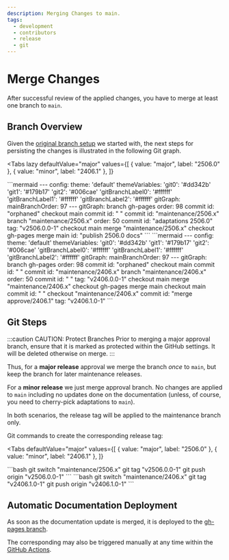```yaml
---
description: Merging Changes to main.
tags:
  - development
  - contributors
  - release
  - git
---
```



# Merge Changes

After successful review of the applied changes, you have to merge at least one
branch to `main`.

## Branch Overview

Given the
[original branch setup](./01-create-branch.mdx) we started with, the next
steps for persisting the changes is illustrated in the following Git graph.

<Tabs
  lazy
  defaultValue="major"
  values={[
    { value: "major", label: "2506.0" },
    { value: "minor", label: "2406.1" },
  ]}
>
<TabItem value="major">
```mermaid
---
config:
  theme: 'default'
  themeVariables:
      'git0': '#dd342b'
      'git1': '#179b17'
      'git2': '#006cae'
      'gitBranchLabel0': '#ffffff'
      'gitBranchLabel1': '#ffffff'
      'gitBranchLabel2': '#ffffff'
  gitGraph:
    mainBranchOrder: 97
---
gitGraph:
  branch gh-pages order: 98
  commit id: "orphaned"
  checkout main
  commit id: " "
  commit id: "maintenance/2506.x"
  branch "maintenance/2506.x" order: 50
  commit id: "adaptations 2506.0" tag: "v2506.0.0-1"
  checkout main
  merge "maintenance/2506.x"
  checkout gh-pages
  merge main id: "publish 2506.0 docs"
```
</TabItem>
<TabItem value="minor">
```mermaid
---
config:
  theme: 'default'
  themeVariables:
      'git0': '#dd342b'
      'git1': '#179b17'
      'git2': '#006cae'
      'gitBranchLabel0': '#ffffff'
      'gitBranchLabel1': '#ffffff'
      'gitBranchLabel2': '#ffffff'
  gitGraph:
    mainBranchOrder: 97
---
gitGraph:
  branch gh-pages order: 98
  commit id: "orphaned"
  checkout main
  commit id: " "
  commit id: "maintenance/2406.x"
  branch "maintenance/2406.x" order: 50
  commit id: "  " tag: "v2406.0.0-1"
  checkout main
  merge "maintenance/2406.x"
  checkout gh-pages
  merge main
  checkout main
  commit id: "   "
  checkout "maintenance/2406.x"
  commit id: "merge approve/2406.1" tag: "v2406.1.0-1"
```
</TabItem>
</Tabs>

## Git Steps

:::caution CAUTION: Protect Branches
Prior to merging a major approval branch, ensure that it is marked as protected
within the GitHub settings. It will be deleted otherwise on merge.
:::

Thus, for a **major release** approval we merge the branch _once_ to `main`,
but keep the branch for later maintenance releases.

For a **minor release** we just merge approval branch. No changes are applied
to `main` including no updates done on the documentation (unless, of course,
you need to cherry-pick adaptations to `main`).

In both scenarios, the release tag will be applied to the maintenance branch
only.

Git commands to create the corresponding release tag:

<Tabs
  defaultValue="major"
  values={[
    { value: "major", label: "2506.0" },
    { value: "minor", label: "2406.1" },
  ]}
>
<TabItem value="major">
```bash
git switch "maintenance/2506.x"
git tag "v2506.0.0-1"
git push origin "v2506.0.0-1"
```
</TabItem>
<TabItem value="minor">
```bash
git switch "maintenance/2406.x"
git tag "v2406.1.0-1"
git push origin "v2406.1.0-1"
```
</TabItem>
</Tabs>

## Automatic Documentation Deployment

As soon as the documentation update is merged, it is deployed to the
[gh-pages branch](https://github.com/CoreMedia/coremedia-globallink-connect-integration/tree/gh-pages).

The corresponding
<RepositoryLink path=".github/workflows" title="workflows"/> may also be
triggered manually at any time within the
[GitHub Actions](https://github.com/CoreMedia/coremedia-globallink-connect-integration/actions).
